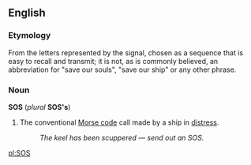==English==
===Etymology===
From the letters represented by the signal, chosen as a sequence that is easy to recall and transmit; it is not, as is commonly believed, an abbreviation for "save our souls", "save our ship" or any other phrase.

===Noun===<!--Note: this is a noun, not an initialism.  See the etymology.-->
'''SOS''' (''plural'' '''SOS's''')

#The conventional [[Morse code]] call made by a ship in [[distress]].
#:''The keel has been scuppered &mdash; send out an SOS.''

[[pl:SOS]]